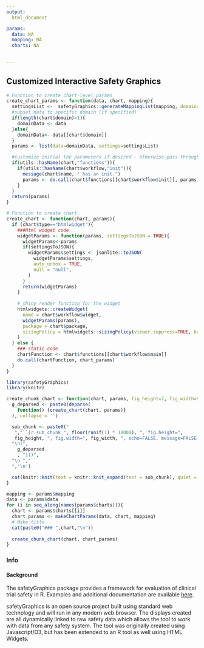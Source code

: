 ```yaml
---
output:
  html_document

params:
  data: NA
  mapping: NA
  charts: NA
  
  
---
```


## Customized Interactive Safety Graphics {.tabset .tabset-fade} 

```r

# Function to create chart-level params
create_chart_params <- function(data, chart, mapping){
  settingsList <-  safetyGraphics::generateMappingList(mapping, domain=chart$domain)
  #subset data to specific domain (if specified)
  if(length(chart$domain)>1){
    domainData <- data
  }else{
    domainData<- data[[chart$domain]]
  }
  params <- list(data=domainData, settings=settingsList)

  #customize initial the parameters if desired - otherwise pass through domain level data and mapping)
  if(utils::hasName(chart,"functions")){
    if(utils::hasName(chart$workflow,"init")){
      message(chart$name, " has an init.")
      params <- do.call(chart$functions[[chart$workflow$init]], params)
    }
  }
  return(params)
}

# Function to create chart
create_chart <- function(chart, params){
  if (chart$type=="htmlwidget"){
    ###Html widget code
    widgetParams <- function(params, settingsToJSON = TRUE){
      widgetParams<-params
      if(settingsToJSON){
        widgetParams$settings <- jsonlite::toJSON(
          widgetParams$settings,
          auto_unbox = TRUE,
          null = "null",  
        )
      }
      return(widgetParams)
    }
    
    # shiny render function for the widget 
    htmlwidgets::createWidget(
      name = chart$workflow$widget,
      widgetParams(params),
      package = chart$package,
      sizingPolicy = htmlwidgets::sizingPolicy(viewer.suppress=TRUE, browser.external = TRUE),     
    )  
  } else {
    ### static code
    chartFunction <- chart$functions[[chart$workflow$main]]
    do.call(chartFunction, chart_params)  
  }  
}
```


```r
library(safetyGraphics)
library(knitr)

create_chunk_chart <- function(chart, params, fig_height=7, fig_width=9) {
  g_deparsed <- paste0(deparse(
    function() {create_chart(chart, params)}
  ), collapse = '')

  sub_chunk <- paste0("
  `","``{r sub_chunk_", floor(runif(1) * 10000), ", fig.height=",
   fig_height, ", fig.width=", fig_width, ", echo=FALSE, message=FALSE, warning=FALSE}",
  "\n(",
    g_deparsed
    , ")()",
  "\n`","``
  ",'\n')

  cat(knitr::knit(text = knitr::knit_expand(text = sub_chunk), quiet = TRUE))
}

mapping <- params$mapping
data <- params$data
for (i in seq_along(names(params$charts))){
  chart <- params$charts[[i]]
  chart_params <- makeChartParams(data, chart, mapping)
  # Make title
  cat(paste0("### ",chart,"\n"))
  
  create_chunk_chart(chart, chart_params)
}

```



### Info

#### Background
The safetyGraphics package provides a framework for evaluation of clinical trial safety in R. Examples and additional documentation are available [here](https://github.com/ASA-DIA-InteractiveSafetyGraphics/safetyGraphics).

safetyGraphics is an open source project built using standard web technology and will run in any modern web browser. The displays created are all dynamically linked to raw safety data which allows the tool to work with data from any safety system. The tool was originally created using Javascript/D3, but has been extended to an R tool as well using HTML Widgets.   

